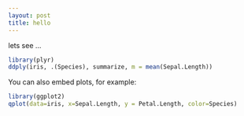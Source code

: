 ```yaml
---
layout: post
title: hello
---
```


lets see ...

```r
library(plyr)
ddply(iris, .(Species), summarize, m = mean(Sepal.Length))
```

You can also embed plots, for example:

```r
library(ggplot2)
qplot(data=iris, x=Sepal.Length, y = Petal.Length, color=Species)
```
